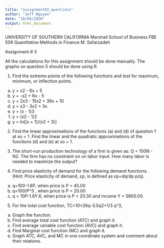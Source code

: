 ```yaml
---
title: "assignment03_questions"
author: "Jeff Nguyen"
date: "18/09/2020"
output: html_document
---
```

UNIVERSITY OF SOUTHERN CALIFORNIA
Marshall School of Business
FBE 506 Quantitative Methods in Finance
M. Safarzadeh


Assignment # 3

All the calculations for this assignment should be done manually.  The graphs on question 5 should be done using R.

1. Find the extreme points of the following functions and test for maximum, minimum, or      inflection points.

  a) y = x2 - 6x + 5		
  b) y = -x2 + 6x - 5
  c) y = 2x3 - 15x2 + 36x + 10    
  d) y = x3 - 3x2 + 3x
  e) y = (x - 1)3                          
  f) y = (x2 - 1)2
  g) y = ln[(x + 1)/(x2 + 3)] 

2. Find the linear approximations of the functions (a) and (d) of question 1 at xo = 1. Find the linear and the quadratic approximations of the functions (d) and (e) at xo = 1.    
   	
3. The short-run production technology of a firm is given as: Q = 100N - N2. The firm has no constraint on on labor input. How many labor is needed to maximize the output? 

4. Find price elasticity of demand for the following demand functions. (Hint: Price elasticity of demand, εp, is defined as εp=dq/dp  p/q). 
a) q=100-1.6P, when price is P = 45.00
b) q=100/P^3 , when price is P = 20.00
c) q = 10P-1.8Y.6, when price is P = 20.30 and income Y = 5800.00.

5. For the total cost function, TC=10+26q-3.5q2+1/3 q^3, 
a.  Graph the function.
b.  Find average total cost function (ATC) and graph it.
c.  Find average variable cost function (AVC) and graph it.
d.  Find Marginal cost function (MC) and graph it.
e.  Graph ATC, AVC, and MC in one coordinate system and comment about their relations.





